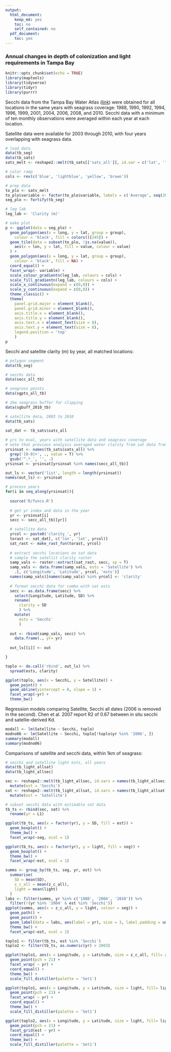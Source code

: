```yaml
---
output:
  html_document:
    keep_md: yes
    toc: no
    self_contained: no
  pdf_document:
    toc: yes
---
```


### Annual changes in depth of colonization and light requirements in Tampa Bay

```r
knitr::opts_chunk$set(echo = TRUE)
library(maptools)
library(tidyverse)
library(tidyr)
library(purrr)
```

Secchi data from the Tampa Bay Water Atlas ([link](http://www.tampabay.wateratlas.usf.edu/)) were obtained for all locations in the same years with seagrass coverage: 1988, 1990, 1992, 1994, 1996, 1999, 2001, 2004, 2006, 2008, and 2010.  Secchi data with a minimum of ten monthly observations were averaged within each year at each location. 

Satellite data were available for 2003 through 2010, with four years overlapping with seagrass data.

```r
# load data
data(tb_seg)
data(tb_sats)
sats_melt <- reshape2::melt(tb_sats[['sats_all']], id.var = c('lat', 'lon'))

# color ramp
cols <- rev(c('blue', 'lightblue', 'yellow', 'brown'))

# prep data
to_plo <- sats_melt
to_plo$variable <- factor(to_plo$variable, labels = c('Average', seq(2003, 2010)))
seg_plo <- fortify(tb_seg)

# leg lab
leg_lab <- 'Clarity (m)'

# make plot
p <- ggplot(data = seg_plo) +
  geom_polygon(aes(x = long, y = lat, group = group), 
    colour = 'black', fill = colors()[245]) +
  geom_tile(data = subset(to_plo, !is.na(value)), 
    aes(x = lon, y = lat, fill = value, colour = value)
  ) +
  geom_polygon(aes(x = long, y = lat, group = group), 
    colour = 'black', fill = NA) +
  coord_equal() +
  facet_wrap(~ variable) + 
  scale_colour_gradientn(leg_lab, colours = cols) +
  scale_fill_gradientn(leg_lab, colours = cols) +
  scale_x_continuous(expand = c(0,0)) + 
  scale_y_continuous(expand = c(0,0)) +
  theme_classic() +
  theme(
    panel.grid.major = element_blank(),
    panel.grid.minor = element_blank(), 
    axis.title.x = element_blank(), 
    axis.title.y = element_blank(),
    axis.text.x = element_text(size = 8), 
    axis.text.y = element_text(size = 8), 
    legend.position = 'top'
    )
p

```

Secchi and satellite clarity (m) by year, all matched locations:
```r
# polygon segment
data(tb_seg)

# secchi data
data(secc_all_tb)

# seagrass points
data(sgpts_all_tb)

# 1km seagrass buffer for clipping
data(sgbuff_2010_tb)

# satellite data, 2003 to 2010
data(tb_sats)

sat_dat <- tb_sats$sats_all
  
# yrs to eval, years with satellite data and seagrass coverage
# note that previous analysis averaged water clarity from sat data from 2006 to 2010
yrsinsat <- names(tb_sats$sats_all) %>% 
  grep('[0-9]+', ., value = T) %>% 
  gsub('^.*_', '', .)
yrsinsat <- yrsinsat[yrsinsat %in% names(secc_all_tb)]

out_ls <- vector('list', length = length(yrsinsat))
names(out_ls) <- yrsinsat

# process years
for(i in seq_along(yrsinsat)){
  
  source('R/funcs.R')
  
  # get yr index and data in the year
  yr <- yrsinsat[i]
  secc <- secc_all_tb[[yr]]

  # satellite data
  yrcol <- paste0('clarity_', yr)
  torast <- sat_dat[, c('lon', 'lat', yrcol)]
  sat_rast <- make_rast_fun(torast, yrcol)
  
  # extract secchi locations on sat data
  # sample the satellit clarity raster
  samp_vals <- raster::extract(sat_rast, secc, sp = T)
  samp_vals <- data.frame(samp_vals, ests = 'Satellite') %>% 
    .[, c('Longitude', 'Latitude', yrcol, 'ests')]
  names(samp_vals)[names(samp_vals) %in% yrcol] <- 'clarity'
  
  # format secchi data for combo with sat ests
  secc <- as.data.frame(secc) %>% 
    select(Longitude, Latitude, SD) %>% 
    rename(
      clarity = SD
      ) %>% 
    mutate(
      ests = 'Secchi'
      )
  
  out <- rbind(samp_vals, secc) %>% 
    data.frame(., yr= yr)
  
  out_ls[[i]] <- out

}

toplo <- do.call('rbind', out_ls) %>% 
  spread(ests, clarity)

ggplot(toplo, aes(x = Secchi, y = Satellite)) + 
  geom_point() + 
  geom_abline(yintercept = 0, slope = 1) + 
  facet_wrap(~yr) + 
  theme_bw()
```

Regression models comparing Satellite, Secchi all dates (2006 is removed in the second). Chen et al. 2007 report R2 of 0.67 between in situ secchi and satellie-derived Kd. 
```r
modall <- lm(Satellite ~ Secchi, toplo)
modno06 <- lm(Satellite ~ Secchi, toplo[!toplo$yr %in% '2006', ])
summary(modall)
summary(modno06)

```

Comparisons of satellite and secchi data, within 1km of seagrass:
```r
# secchi and satellite light ests, all years
data(tb_light_allsat)
data(tb_light_allsec)

sec <- reshape2::melt(tb_light_allsec, id.vars = names(tb_light_allsec[[1]])) %>% 
  mutate(est = 'Secchi')
sat <- reshape2::melt(tb_light_allsat, id.vars = names(tb_light_allsat[[1]])) %>% 
  mutate(est = 'Satellite')

# subset secchi data with estimable sat data
tb_ts <- rbind(sec, sat) %>%
  rename(yr = L1)

ggplot(tb_ts, aes(x = factor(yr), y = SD, fill = est)) +
  geom_boxplot() +
  theme_bw() +
  facet_wrap(~seg, ncol = 1)

```

```r
ggplot(tb_ts, aes(x = factor(yr), y = light, fill = seg)) +
  geom_boxplot() +
  theme_bw() + 
  facet_wrap(~est, ncol = 1)

summs <- group_by(tb_ts, seg, yr, est) %>% 
  summarise(
    SD = mean(SD), 
    z_c_all = mean(z_c_all), 
    light = mean(light)
  )
labs <- filter(summs, yr %in% c('1988', '2004', '2010')) %>% 
  filter(!(yr %in% '2004' & est %in% 'Secchi'))
ggplot(summs, aes(x = z_c_all, y = light, colour = seg)) +
  geom_path() +
  geom_point() + 
  geom_label(data = labs, aes(label = yr), size = 3, label.padding = unit(0.1, "lines")) +
  theme_bw() + 
  facet_wrap(~est, ncol = 1)

toplo1 <- filter(tb_ts, est %in% 'Secchi')
toplo2 <- filter(tb_ts, as.numeric(yr) > 2003)

ggplot(toplo1, aes(x = Longitude, y = Latitude, size = z_c_all, fill= z_c_all)) + 
  geom_point(pch = 21) + 
  facet_wrap( ~ yr) + 
  coord_equal() + 
  theme_bw() + 
  scale_fill_distiller(palette = 'Set1')

ggplot(toplo1, aes(x = Longitude, y = Latitude, size = light, fill= light)) + 
  geom_point(pch = 21) + 
  facet_wrap( ~ yr) + 
  coord_equal() + 
  theme_bw() + 
  scale_fill_distiller(palette = 'Set1')

ggplot(toplo2, aes(x = Longitude, y = Latitude, size = light, fill= light)) + 
  geom_point(pch = 21) + 
  facet_grid(est ~ yr) + 
  coord_equal() + 
  theme_bw() + 
  scale_fill_distiller(palette = 'Set1')

```  
